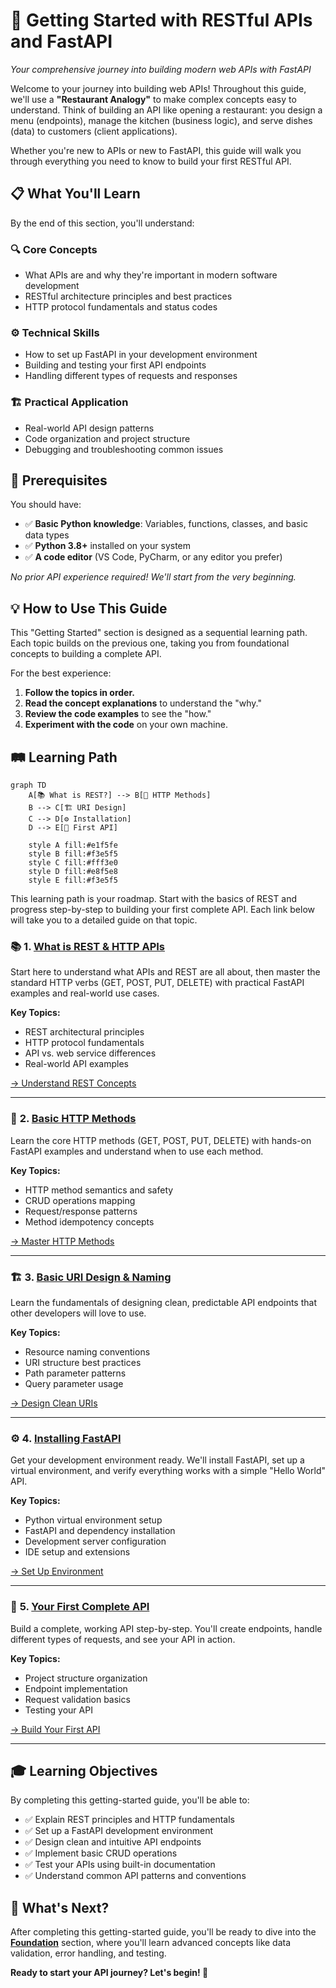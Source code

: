 # 🚀 Getting Started with RESTful APIs and FastAPI

*Your comprehensive journey into building modern web APIs with FastAPI*

Welcome to your journey into building web APIs! Throughout this guide, we'll use a **"Restaurant Analogy"** to make complex concepts easy to understand. Think of building an API like opening a restaurant: you design a menu (endpoints), manage the kitchen (business logic), and serve dishes (data) to customers (client applications).

Whether you're new to APIs or new to FastAPI, this guide will walk you through everything you need to know to build your first RESTful API.

## 📋 What You'll Learn

By the end of this section, you'll understand:

### 🔍 **Core Concepts**
- What APIs are and why they're important in modern software development
- RESTful architecture principles and best practices
- HTTP protocol fundamentals and status codes

### ⚙️ **Technical Skills**
- How to set up FastAPI in your development environment
- Building and testing your first API endpoints
- Handling different types of requests and responses

### 🏗️ **Practical Application**
- Real-world API design patterns
- Code organization and project structure
- Debugging and troubleshooting common issues

## 🎯 Prerequisites

You should have:
- ✅ **Basic Python knowledge**: Variables, functions, classes, and basic data types
- ✅ **Python 3.8+** installed on your system
- ✅ **A code editor** (VS Code, PyCharm, or any editor you prefer)

*No prior API experience required! We'll start from the very beginning.*

## 💡 How to Use This Guide

This "Getting Started" section is designed as a sequential learning path. Each topic builds on the previous one, taking you from foundational concepts to building a complete API.

For the best experience:
1.  **Follow the topics in order.**
2.  **Read the concept explanations** to understand the "why."
3.  **Review the code examples** to see the "how."
4.  **Experiment with the code** on your own machine.

## 🛤️ Learning Path

```mermaid
graph TD
    A[📚 What is REST?] --> B[🔧 HTTP Methods]
    B --> C[🏗️ URI Design]
    C --> D[⚙️ Installation]
    D --> E[🚀 First API]
    
    style A fill:#e1f5fe
    style B fill:#f3e5f5
    style C fill:#fff3e0
    style D fill:#e8f5e8
    style E fill:#f3e5f5
```

This learning path is your roadmap. Start with the basics of REST and progress step-by-step to building your first complete API. Each link below will take you to a detailed guide on that topic.

### 📚 **1. [What is REST & HTTP APIs](/docs/01_getting-started/a-start-what-is-restapi)**
Start here to understand what APIs and REST are all about, then master the standard HTTP verbs (GET, POST, PUT, DELETE) with practical FastAPI examples and real-world use cases.

**Key Topics:**
- REST architectural principles
- HTTP protocol fundamentals
- API vs. web service differences
- Real-world API examples

[→ Understand REST Concepts](/docs/01_getting-started/a-start-what-is-restapi)

---

### 🔧 **2. [Basic HTTP Methods](/docs/01_getting-started/basic-http-methods)**
Learn the core HTTP methods (GET, POST, PUT, DELETE) with hands-on FastAPI examples and understand when to use each method.

**Key Topics:**
- HTTP method semantics and safety
- CRUD operations mapping
- Request/response patterns
- Method idempotency concepts

[→ Master HTTP Methods](/docs/01_getting-started/basic-http-methods)

---

### 🏗️ **3. [Basic URI Design & Naming](/docs/01_getting-started/basic-uri-design)**
Learn the fundamentals of designing clean, predictable API endpoints that other developers will love to use.

**Key Topics:**
- Resource naming conventions
- URI structure best practices
- Path parameter patterns
- Query parameter usage

[→ Design Clean URIs](/docs/01_getting-started/basic-uri-design)

---

### ⚙️ **4. [Installing FastAPI](/docs/01_getting-started/installation)**
Get your development environment ready. We'll install FastAPI, set up a virtual environment, and verify everything works with a simple "Hello World" API.

**Key Topics:**
- Python virtual environment setup
- FastAPI and dependency installation
- Development server configuration
- IDE setup and extensions

[→ Set Up Environment](/docs/01_getting-started/installation)

---

### 🚀 **5. [Your First Complete API](/docs/01_getting-started/your-first-api)**
Build a complete, working API step-by-step. You'll create endpoints, handle different types of requests, and see your API in action.

**Key Topics:**
- Project structure organization
- Endpoint implementation
- Request validation basics
- Testing your API

[→ Build Your First API](/docs/01_getting-started/your-first-api)

---

## 🎓 Learning Objectives

By completing this getting-started guide, you'll be able to:

- ✅ Explain REST principles and HTTP fundamentals
- ✅ Set up a FastAPI development environment
- ✅ Design clean and intuitive API endpoints
- ✅ Implement basic CRUD operations
- ✅ Test your APIs using built-in documentation
- ✅ Understand common API patterns and conventions

## 🚀 What's Next?

After completing this getting-started guide, you'll be ready to dive into the **[Foundation](/docs/02_foundation)** section, where you'll learn advanced concepts like data validation, error handling, and testing.

**Ready to start your API journey? Let's begin! 🎉**